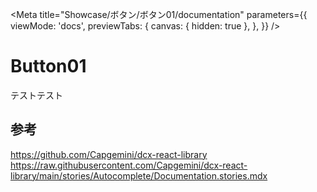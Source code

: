 
<Meta
  title="Showcase/ボタン/ボタン01/documentation"
  parameters={{
    viewMode: 'docs',
    previewTabs: {
      canvas: { hidden: true },
    },
  }}
/>

# Button01

テストテスト

<Props of={Button01} />

## 参考
https://github.com/Capgemini/dcx-react-library
https://raw.githubusercontent.com/Capgemini/dcx-react-library/main/stories/Autocomplete/Documentation.stories.mdx